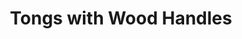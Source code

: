 ---
title: "Tongs with Wood Handles"
subtitle: ""
creator: ""
categories: ["kitchen"]
featuredImage: "../src/assets/images/item/kitchen/DSC02538.png"
views: ["../src/assets/images/item/kitchen/DSC02538.png","../src/assets/images/item/kitchen/DSC02539.png","../src/assets/images/item/kitchen/DSC02540.png","../src/assets/images/item/kitchen/DSC02556.png","../src/assets/images/item/kitchen/DSC02557.png"]
nextItem: []
---